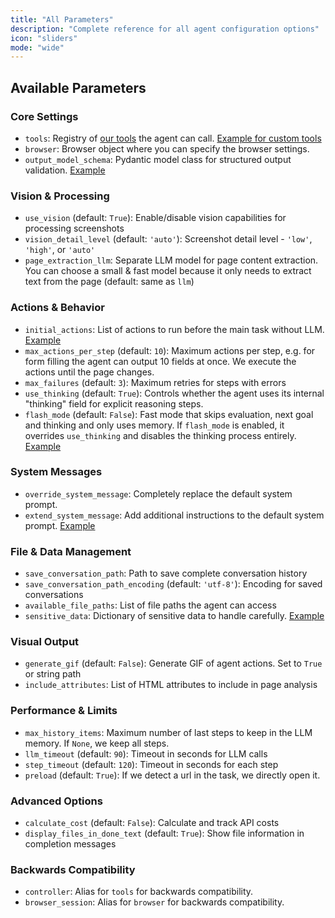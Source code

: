```yaml
---
title: "All Parameters"
description: "Complete reference for all agent configuration options"
icon: "sliders"
mode: "wide"
---
```


## Available Parameters

### Core Settings
- `tools`: Registry of [our tools](https://github.com/browser-use/browser-use/blob/main/browser_use/tools/service.py
) the agent can call. [Example for custom tools](https://github.com/browser-use/browser-use/tree/main/examples/custom-functions)
- `browser`: Browser object where you can specify the browser settings.
- `output_model_schema`: Pydantic model class for structured output validation. [Example](https://github.com/browser-use/browser-use/blob/main/examples/features/custom_output.py)

### Vision & Processing
- `use_vision` (default: `True`): Enable/disable vision capabilities for processing screenshots
- `vision_detail_level` (default: `'auto'`): Screenshot detail level - `'low'`, `'high'`, or `'auto'`
- `page_extraction_llm`: Separate LLM model for page content extraction. You can choose a small & fast model because it only needs to extract text from the page (default: same as `llm`)

### Actions & Behavior
- `initial_actions`: List of actions to run before the main task without LLM. [Example](https://github.com/browser-use/browser-use/blob/main/examples/features/initial_actions.py)
- `max_actions_per_step` (default: `10`): Maximum actions per step, e.g. for form filling the agent can output 10 fields at once. We execute the actions until the page changes.
- `max_failures` (default: `3`): Maximum retries for steps with errors
- `use_thinking` (default: `True`): Controls whether the agent uses its internal "thinking" field for explicit reasoning steps.
- `flash_mode` (default: `False`): Fast mode that skips evaluation, next goal and thinking and only uses memory. If `flash_mode` is enabled, it overrides `use_thinking` and disables the thinking process entirely. [Example](https://github.com/browser-use/browser-use/blob/main/examples/getting_started/05_fast_agent.py)

### System Messages
- `override_system_message`: Completely replace the default system prompt. 
- `extend_system_message`: Add additional instructions to the default system prompt. [Example](https://github.com/browser-use/browser-use/blob/main/examples/features/custom_system_prompt.py)

### File & Data Management
- `save_conversation_path`: Path to save complete conversation history
- `save_conversation_path_encoding` (default: `'utf-8'`): Encoding for saved conversations
- `available_file_paths`: List of file paths the agent can access
- `sensitive_data`: Dictionary of sensitive data to handle carefully. [Example](https://github.com/browser-use/browser-use/blob/main/examples/features/sensitive_data.py)

### Visual Output
- `generate_gif` (default: `False`): Generate GIF of agent actions. Set to `True` or string path
- `include_attributes`: List of HTML attributes to include in page analysis

### Performance & Limits
- `max_history_items`: Maximum number of last steps to keep in the LLM memory. If `None`, we keep all steps. 
- `llm_timeout` (default: `90`): Timeout in seconds for LLM calls
- `step_timeout` (default: `120`): Timeout in seconds for each step
- `preload` (default: `True`): If we detect a url in the task, we directly open it.

### Advanced Options
- `calculate_cost` (default: `False`): Calculate and track API costs
- `display_files_in_done_text` (default: `True`): Show file information in completion messages

### Backwards Compatibility
- `controller`: Alias for `tools` for backwards compatibility.
- `browser_session`: Alias for `browser` for backwards compatibility.